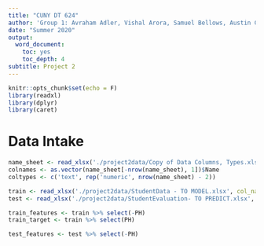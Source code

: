```yaml
---
title: "CUNY DT 624"
author: 'Group 1: Avraham Adler, Vishal Arora, Samuel Bellows, Austin Chan'
date: "Summer 2020"
output:
  word_document:
    toc: yes
    toc_depth: 4
subtitle: Project 2
---
```


```r
knitr::opts_chunk$set(echo = F)
library(readxl)
library(dplyr)
library(caret)
```

# Data Intake

```r
name_sheet <- read_xlsx('./project2data/Copy of Data Columns, Types.xlsx')
colnames <- as.vector(name_sheet[-nrow(name_sheet), 1])$Name
coltypes <- c('text', rep('numeric', nrow(name_sheet) - 2))

train <- read_xlsx('./project2data/StudentData - TO MODEL.xlsx', col_names = colnames, skip = 1, col_types = coltypes)
test <- read_xlsx('./project2data/StudentEvaluation- TO PREDICT.xlsx', col_names = colnames, skip = 1)

train_features <- train %>% select(-PH)
train_target <- train %>% select(PH)

test_features <- test %>% select(-PH)
```